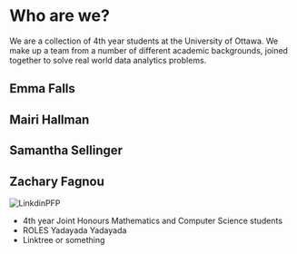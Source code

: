 # Who are we?

We are a collection of 4th year students at the University of Ottawa. We make up a team from a number of different academic backgrounds, joined together to solve real world data analytics problems.

## Emma Falls

## Mairi Hallman

## Samantha Sellinger


## Zachary Fagnou

![LinkdinPFP](./LinkdinPFP.jpeg)

- 4th year Joint Honours Mathematics and Computer Science students
- ROLES Yadayada Yadayada
- Linktree or something